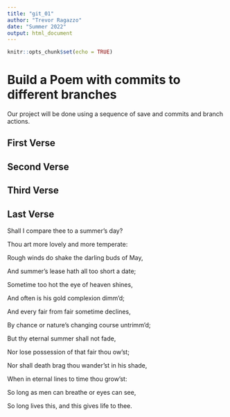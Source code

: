 ```yaml
---
title: "git_01"
author: "Trevor Ragazzo"
date: "Summer 2022"
output: html_document
---
```


```r
knitr::opts_chunk$set(echo = TRUE)
```
# Build a Poem with commits to different branches
Our project will be done using a sequence of save and commits and branch actions.
<!-- Do not modify or change any text in "!--" bracketed areas such as this --- these are instructions to
you, if you change any of this the git program will notice it and compromise your git merging strategy !-->

## First Verse 
<!--Put the first five lines of a poem by Lewis Carrol in this section!-->


 

## Second Verse
<!--Put the first five lines of a poem by Robert Frost here!-->



## Third Verse
<!--Put the first two verses of The Walrus and the Carpenter here!-->

 

## Last Verse
<!--Put a short poem of your choice 8-20 lines,here!-->

Shall I compare thee to a summer’s day?  

Thou art more lovely and more temperate:  

Rough winds do shake the darling buds of May,  

And summer’s lease hath all too short a date;  

Sometime too hot the eye of heaven shines,  

And often is his gold complexion dimm'd;  

And every fair from fair sometime declines,  

By chance or nature’s changing course untrimm'd;  

But thy eternal summer shall not fade,  

Nor lose possession of that fair thou ow’st;  

Nor shall death brag thou wander’st in his shade,  

When in eternal lines to time thou grow’st:  

  So long as men can breathe or eyes can see,  

  So long lives this, and this gives life to thee.